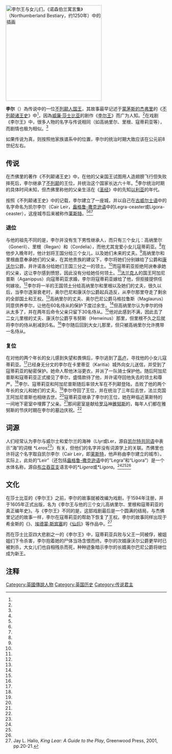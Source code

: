 [[File:King Leir and his daughters, marginal illustration in the Chronica Majora, c. 1250.jpg|right|thumb|300px|李尔王与女儿们，《诺森伯兰寓言集》（''Northumberland Bestiary''，约1250年）中的插画
]]
{{Otheruses|subject=传说中的不列颠国王|other=莎士比亚的剧作|李尔王}}

'''李尔'''（{{lang-en|Leir}}）為传说中的一位[[不列颠人|不列颠人]][[国王|国王]]，其故事最早记述于[[蒙茅斯的杰弗里|蒙茅斯的杰弗里]]的《[[不列颠诸王史|不列颠诸王史]]》中<ref name="Geoffrey"/>，因為[[威廉·莎士比亚|威廉·莎士比亚]]的剧作《[[李尔王|李尔王]]》而广为人知。<ref name="Mabillard"/>在戏剧《李尔王》中，很多人物的名字与传说相同（如高纳里尔、里根、寇蒂莉亚等），而剧情也极为相似。<ref name="Mabillard" />

如果传说为真，则按照他家族谱系中的位置，李尔的统治时期大致应该在公元前8世纪左右。

== 传说 ==
在杰佛里的著作《不列颠诸王史》中，在他的父亲{{Link-en|布拉达|Bladud}}国王试图用人造翅膀飞行但失败摔死后，李尔继承了[[不列颠|不列颠]]的王位，并统治这个国家长达六十年。<ref name="Geoffrey211"/>李尔统治时期的具体时间未知，但杰佛里称他的父亲生活在《[[圣经|圣经]]》中的先知[[以利亚|以利亚]]的年代。

按照《不列颠诸王史》中的记载，李尔建立了一座城，并以自己在[[古威尔士语|古威尔士语]]中的名字命名为凯尔李尔（Cair Leir，[[盎格鲁-撒克逊语|盎格鲁-撒克逊语]]中的Legra-ceaster或Ligora-ceaster），这座城市后来被称作[[莱斯特|莱斯特]]。<ref name="Jackson1953"/><ref name="Ekwall"/><ref name="Stevenson1918"/>

===退位===
与他的祖先不同的是，李尔并没有生下男性继承人，而只有三个女儿：高纳里尔（Goneril）、里根（Regan）和{{link-en|寇蒂莉亚|Queen Cordelia}}（Cordelia），而他尤其宠爱小女儿寇蒂莉亚。<ref name="Geoffrey211" />在他步入晚年时，他计划将王国分给三个女儿，以及她们未来的丈夫。<ref name="Geoffrey211" />高纳里尔和里根曲意奉承她们的父亲，在其他贵族的建议下，李尔将她们分别嫁给了{{link-en|阿尔巴王国|Kingdom of Alba|奥尔巴尼}}公爵和[[康沃尔|康沃尔]]公爵，并许诺各分给她们王国三分之一的领土。<ref name="Geoffrey211" />而寇蒂莉亚拒绝阿谀奉承她的父亲，这让李尔感到愤怒，因此没有分给她任何领土。<ref name="Geoffrey211" />[[法兰克人|法兰克人]]的国王阿加尼普斯（Aganippus）向寇蒂莉亚求婚，李尔将寇蒂莉亚嫁给了他，但拒接提供任何嫁妆。<ref name="Geoffrey211" />李尔将一半的王国领土分给高纳里尔和里根以及她们的丈夫，很久以后，当李尔逐渐衰老时，奥尔巴尼和康沃尔公爵起兵造反，从李尔那里夺走了剩余的全部国土和王权。<ref name="Geoffrey212"/>高纳里尔的丈夫、奥尔巴尼公爵马格拉鲁斯（Maglaurus）同意供养李尔，让他在60名侍从的保护下度过余生。<ref name="Geoffrey212" />但高纳里尔认为李尔的侍从太多了，并在两年后命令父亲只留下30名侍从。<ref name="Geoffrey212" />他对此感到不满，因此去了二女儿里根的丈夫、康沃尔公爵亨韦努斯（Henwinus）那里，但里根不久之后就将李尔的侍从削减到5名。<ref name="Geoffrey212" />李尔随后回到大女儿那里，但只被高纳里尔允许携带一名侍从。

===复位===
在对他的两个年长的女儿感到失望和畏惧后，李尔逃到了[[高卢|高卢]]，寻找他的小女儿寇蒂莉亚。<ref name="Geoffrey212" />已经身无分文的李尔在卡里蒂亚（Karitia）城外向女儿送信，并受到了寇蒂莉亚的秘密保护。她命人帮他沐浴更衣，并派了一队骑士保护他。随后阿加尼普斯和寇蒂莉亚正式接见了李尔，盛情款待了他，并许诺夺回他失去的领土和尊严。<ref name="Geoffrey213"/>李尔、寇蒂莉亚和阿加尼普斯随后率领大军在不列颠登陆，击败了他的两个年长的女儿和她们的丈夫。<ref name="Geoffrey214"/>李尔夺回了王位，并在统治了三年后去世，法兰克国王阿加尼普斯也相继去世。<ref name="Geoffrey214" />寇蒂莉亚继承了李尔的王位，她在{{link-en|索尔河|River Soar}}畔临近莱斯特的一间地下密室中埋葬了父亲。<ref name="Geoffrey214" />那间密室是献给[[罗马神话|罗马]]神[[雅努斯|雅努斯]]的，每年人们都在雅努斯的节庆时期在李尔的墓边庆祝。<ref name="Geoffrey214" />

==词源==
人们经常认为李尔与威尔士和爱尔兰的海神{{link-en|李尔 (海神)|Lir|李尔}}（Llyr或Ler，源自[[凯尔特共同语|凯尔特共同语]]中表示“海”的词根 ''*Leros''<ref name="StokesBezzenberger1979"/>）有关，但他们的名字并没有词源学上的关联。杰佛里也许将这个名字取自凯尔李尔（Cair Leir，即[[莱斯特|莱斯特]]，他声称由李尔建立的城市）。实际上，此处的“Leir”（还包括[[盎格鲁-撒克逊语|盎格鲁-撒克逊语]]中的“Legra”和“Ligora”）是一个水体名称，源自[[布立吞亚支|布立吞亚支]]语言中的''*Ligera''或''*Ligora''。<ref name="Jackson1953"/><ref name="Ekwall"/><ref name="Stevenson1918"/>

==文化==
{{see also|李尔王}}
在莎士比亚的《李尔王》之前，李尔的故事就被改编为戏剧，于1594年注册，并于1605年正式出版，名为《李尔王与他的三个女儿高纳里尔、里根和寇蒂莉亚的真正编年史》。与《李尔王》不同的是，这部戏剧最后是一个圆满的结局，与杰佛里记述的故事一样，李尔在寇蒂莉亚的帮助下恢复了王权。李尔的故事同样出现于希金斯的《{{link-en|治安官的镜子|The Mirror for Magistrates}}》、[[埃德蒙·斯宾塞|埃德蒙·斯宾塞]]的《[[仙后|仙后]]》等作品中。<ref>Jay L. Halio, ''King Lear: A Guide to the Play'', Greenwood Press, 2001, pp.20-21.</ref>

而在莎士比亚四大悲剧之一的《李尔王》中，寇蒂莉亚兵败与父王一同被俘，被姐姐们下令杀害，李尔抱着她的尸体当场含恨而终。李尔的次婿康沃尔公爵更早时已被刺杀，大女儿们也自相残杀而死，种种迹象暗示李尔的长婿奥尔巴尼公爵将继位成为新王。

== 注释 ==
{{reflist|2|refs =
<ref name="Geoffrey">
Geoffrey of Monmouth, ''Historia Regum Britanniae'' [[Wikisource:History_of_the_Kings_of_Britain|Wikisource:History of the Kings of Britain]]
</ref>
<ref name="Mabillard">
Mabillard, Amanda. Shakespeare's Sources for King Lear. [http://www.shakespeare-online.com/sources/kinglearsources.html Shakespeare Online], accessed February, 2010.
</ref>
<ref name="StokesBezzenberger1979">
Whitley Stokes, Adalbert Bezzenberger, Wortschatz der keltischen Spracheinheit, Part 2, Edition 5, Vandenhoeck & Ruprecht, 1979 (original ed. 1894), p. 249
</ref>
<ref name="Jackson1953">
Kenneth Jackson, Language and HIstory in Early Britain, Edinburgh, 1953 p. 459
</ref>
<ref name="Ekwall">
Eilert Ekwall, English river-names, Clarendon Press, 1928, p. xlii.
</ref>
<ref name="Stevenson1918">
Stevenson, W. H., "A note on the derivation of the name 'Leicester'", in: The Archaeological Journal, Volume 75, Royal Archaeological Institute, London, 1918, pp. 30–31.
</ref>
<ref name="Geoffrey211">
Geoffrey of Monmouth, ''Historia Regum Britanniae'' [[Wikisource:History_of_the_Kings_of_Britain/Book_2#11|2.11]]
</ref>
<ref name="Geoffrey212">
Geoffrey of Monmouth, ''Historia Regum Britanniae'' [[Wikisource:History_of_the_Kings_of_Britain/Book_2#12|2.12]]
</ref>
<ref name="Geoffrey213">
Geoffrey of Monmouth, ''Historia Regum Britanniae'' [[Wikisource:History_of_the_Kings_of_Britain/Book_2#13|2.13]]
</ref>
<ref name="Geoffrey214">
Geoffrey of Monmouth, ''Historia Regum Britanniae'' [[Wikisource:History_of_the_Kings_of_Britain/Book_2#14|2.14]]
</ref>
}}
{{s-start | noclear = true }}
{{s-reg | leg }}
{{s-bef | before = {{Link-en|布拉达|Bladud}} }}
{{s-ttl | title  = {{link-en|传说中的不列颠国王列表|List of legendary kings of Britain|不列颠国王}} }}
{{s-aft | after  = {{link-en|寇蒂莉亚|Queen Cordelia}} }}
{{s-end}}

[[Category:英國傳說人物|Category:英國傳說人物]]
[[Category:英国历史|Category:英国历史]]
[[Category:传说君主|Category:传说君主]]